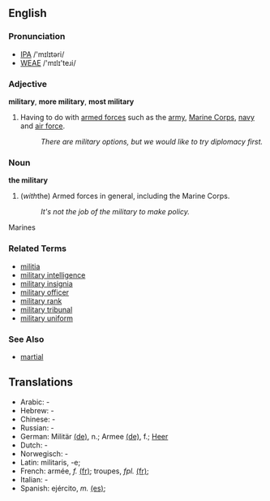 ==English==

===Pronunciation===
*[[IPA]] /'mɪlɪtəri/
*[[WEAE]] /'mɪlɪ'teɹi/

===Adjective===
'''military''', '''more military''', '''most military'''
# Having to do with [[armed forces]] such as the [[army]], [[Marine Corps]], [[navy]] and [[air force]].
#: ''There are military options, but we would like to try diplomacy first.''

===Noun===
'''the military'''

# (''with ''the) Armed forces in general, including the Marine Corps.
#: ''It's not the job of the military to make policy.''
Marines

===Related Terms===
*[[militia]]
*[[military intelligence]]
*[[military insignia]]
*[[military officer]]
*[[military rank]]
*[[military tribunal]]
*[[military uniform]]

===See Also===
*[[martial]]

==Translations==

*Arabic: -
*Hebrew: -
*Chinese: -
*Russian: -
*German: Militär [[:de:Militär|(de)]], n.; Armee [[:de:Armee|(de)]], f.; [[Heer]]
*Dutch: -
*Norwegisch: -
*Latin: militaris, -e; 
*French: armée, ''f.'' [[:fr:armée|(fr)]]; troupes, ''fpl.'' [[:fr:troupes|(fr)]]; 
*Italian: -
*Spanish: ejército, ''m.'' [[:es:ejército|(es)]];
